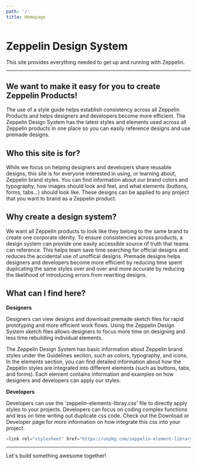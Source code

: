 ```yaml
---
path: '/'
title: Homepage
---
```



# Zeppelin Design System

This site provides everything needed to get up and running with Zeppelin.

---

## We want to make it easy for you to create Zeppelin Products!

The use of a style guide helps establish consistency across all Zeppelin Products and helps designers and developers become more efficient. The Zeppelin Design System has the latest styles and elements used across all Zeppelin products in one place so you can easily reference designs and use premade designs.

## Who this site is for?

While we focus on helping designers and developers share reusable designs, this site is for everyone interested in using, or learning about, Zeppelin brand styles. You can find information about our brand colors and typography, how images should look and feel, and what elements (buttons, forms, tabs...) should look like. These designs can be applied to any project that you want to brand as a Zeppelin product.

## Why create a design system?

We want all Zeppelin products to look like they belong to the same brand to create one corporate idenity. To ensure consistencies across products, a design system can provide one easily accessible source of truth that teams can reference. This helps team save time searching for official designs and reduces the accidental use of unoffical designs. Premade designs helps designers and developers become more efficient by reducing time spent duplicating the same styles over and over and more accurate by reducing the likelihood of introducing errors from rewriting designs.

## What can I find here?

**Designers**

Designers can view designs and download premade sketch files for rapid prototyping and more efficient work flows. Using the Zeppelin Design System sketch files allows designers to focus more time on designing and less time rebuilding individual elements.

The Zeppelin Design System has basic information about Zeppelin brand styles under the Guidelines section, such as colors, typography, and icons. In the elements section, you can find detailed information about how the Zeppelin styles are integrated into different elements (such as buttons, tabs, and forms). Each element contains information and examples on how designers and developers can apply our styles.

**Developers**

Developers can use the 'zeppelin-elements-libray.css' file to directly apply styles to your projects. Developers can focus on coding complex functions and less on time writing out duplicate css code. Check out the Download or Developer page for more information on how integrate this css into your project.

```js
<link rel="stylesheet" href="https://unpkg.com/zeppelin-element-library@0.3.5/bundle/zeppelin-element-library.css">

```

---

Let's build something awesome together!
